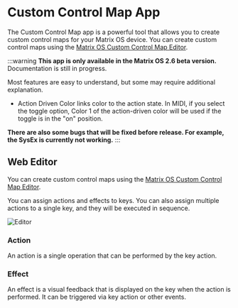 # Custom Control Map App

The Custom Control Map app is a powerful tool that allows you to create custom control maps for your Matrix OS device. You can create custom control maps using the [Matrix OS Custom Control Map Editor](https://edit.203.io).

:::warning
**This app is only available in the Matrix OS 2.6 beta version.** Documentation is still in progress.

Most features are easy to understand, but some may require additional explanation.

- Action Driven Color links color to the action state. In MIDI, if you select the toggle option, Color 1 of the action-driven color will be used if the toggle is in the "on" position.

**There are also some bugs that will be fixed before release. For example, the SysEx is currently not working.**
:::

## Web Editor

You can create custom control maps using the [Matrix OS Custom Control Map Editor](https://edit.203.io).

You can assign actions and effects to keys. You can also assign multiple actions to a single key, and they will be executed in sequence.

![Editor](editor.png)

### Action

An action is a single operation that can be performed by the key action.

### Effect

An effect is a visual feedback that is displayed on the key when the action is performed. It can be triggered via key action or other events.
